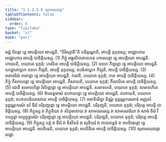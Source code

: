```yaml
---
title: "1.1.2.5.6 សុរាមេរយវគ្គ"
tableOfContents: false
sidebar:
  order: 6
type: "tipitaka"
basket: "vi"
book: "pari"
---
```



<DynamicBreadcrumb />

<Division number="170" book="pari">

<Paragraph number="440" book="pari">
មជ្ជំ បិវន្តោ ទ្វេ អាបត្តិយោ អាបជ្ជតិ. “បិវិស្សាមី”តិ បដិគ្គណ្ហាតិ, អាបត្តិ ទុក្កដស្ស; អជ្ឈោហារេ អជ្ឈោហារេ អាបត្តិ បាចិត្តិយស្ស. (1)
</Paragraph>

<Paragraph number="441" book="pari">
ភិក្ខុំ អង្គុលិបតោទកេន ហាសេន្តោ ទ្វេ អាបត្តិយោ អាបជ្ជតិ. ហាសេតិ, បយោគេ ទុក្កដំ; ហសិតេ អាបត្តិ បាចិត្តិយស្ស. (2)
</Paragraph>

<Paragraph number="442" book="pari">
ឧទកេ កីឡន្តោ ទ្វេ អាបត្តិយោ អាបជ្ជតិ. ហេដ្ឋាគោប្ផកេ ឧទកេ កីឡតិ, អាបត្តិ ទុក្កដស្ស; ឧបរិគោប្ផកេ កីឡតិ, អាបត្តិ បាចិត្តិយស្ស. (3)
</Paragraph>

<Paragraph number="443" book="pari">
អនាទរិយំ ករោន្តោ ទ្វេ អាបត្តិយោ អាបជ្ជតិ. ករោតិ, បយោគេ ទុក្កដំ; កតេ អាបត្តិ បាចិត្តិយស្ស. (4)
</Paragraph>

<Paragraph number="444" book="pari">
ភិក្ខុំ ភឹសាបេន្តោ ទ្វេ អាបត្តិយោ អាបជ្ជតិ. ភឹសាបេតិ, បយោគេ ទុក្កដំ; ភឹសាបិតេ អាបត្តិ បាចិត្តិយស្ស. (5)
</Paragraph>

<Paragraph number="445" book="pari">
ជោតឹ សមាទហិត្វា វិសិព្ពេន្តោ ទ្វេ អាបត្តិយោ អាបជ្ជតិ. សមាទហតិ, បយោគេ ទុក្កដំ; សមាទហិតេ អាបត្តិ បាចិត្តិយស្ស. (6)
</Paragraph>

<Paragraph number="446" book="pari">
ឱរេនទ្ធមាសំ នហាយន្តោ ទ្វេ អាបត្តិយោ អាបជ្ជតិ. នហាយតិ, បយោគេ ទុក្កដំ; នហានបរិយោសានេ អាបត្តិ បាចិត្តិយស្ស. (7)
</Paragraph>

<Paragraph number="447" book="pari">
អនាទិយិត្វា តិណ្ណំ ទុព្ពណ្ណករណានំ អញ្ញតរំ ទុព្ពណ្ណករណំ នវំ ចីវរំ បរិភុញ្ជន្តោ ទ្វេ អាបត្តិយោ អាបជ្ជតិ. បរិភុញ្ជតិ, បយោគេ ទុក្កដំ; បរិភុត្តេ អាបត្តិ បាចិត្តិយស្ស. (8)
</Paragraph>

<Paragraph number="448" book="pari">
ភិក្ខុស្ស វា ភិក្ខុនិយា វា សិក្ខមានាយ វា សាមណេរស្ស វា សាមណេរិយា វា សាមំ ចីវរំ វិកប្បេត្វា អប្បច្ចុទ្ធារណំ បរិភុញ្ជន្តោ ទ្វេ អាបត្តិយោ អាបជ្ជតិ. បរិភុញ្ជតិ, បយោគេ ទុក្កដំ; បរិភុត្តេ អាបត្តិ បាចិត្តិយស្ស. (9)
</Paragraph>

<Paragraph number="449" book="pari">
ភិក្ខុស្ស បត្តំ វា ចីវរំ វា និសីទនំ វា សូចិឃរំ វា កាយពន្ធនំ វា អបនិធេន្តោ ទ្វេ អាបត្តិយោ អាបជ្ជតិ. អបនិធេតិ, បយោគេ ទុក្កដំ; អបនិធិតេ អាបត្តិ បាចិត្តិយស្ស. (10)

</Paragraph>
</Division>

<Paragraph number="450" type="center" book="pari">
សុរាមេរយវគ្គោ ឆដ្ឋោ.
</Paragraph>
